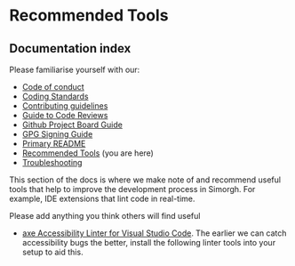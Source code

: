
<Meta title="docs/Recommended-Tools" />

# Recommended Tools

## Documentation index

Please familiarise yourself with our:

- [Code of conduct](https://github.com/bbc/simorgh/blob/latest/.github/CODE_OF_CONDUCT.md)
- [Coding Standards](https://github.com/bbc/simorgh/blob/latest/docs/Coding-Standards/README.md)
- [Contributing guidelines](https://github.com/bbc/simorgh/blob/latest/CONTRIBUTING.md)
- [Guide to Code Reviews](https://github.com/bbc/simorgh/blob/latest/docs/Code-Reviews.stories.mdx)
- [Github Project Board Guide](https://github.com/bbc/simorgh/blob/latest/docs/Project-Board-Guide.stories.mdx)
- [GPG Signing Guide](docs/GPG-Signing-Guide.stories.mdx)
- [Primary README](https://github.com/bbc/simorgh/blob/latest/README.md)
- [Recommended Tools](https://github.com/bbc/simorgh/blob/latest/docs/Recommended-Tools.stories.mdx) (you are here)
- [Troubleshooting](https://github.com/bbc/simorgh/blob/latest/docs/Troubleshooting.stories.mdx)

This section of the docs is where we make note of and recommend useful tools that help to improve the development process in Simorgh. For example, IDE extensions that lint code in real-time.

Please add anything you think others will find useful

- [axe Accessibility Linter for Visual Studio Code](https://marketplace.visualstudio.com/items?itemName=deque-systems.vscode-axe-linter). The earlier we can catch accessibility bugs the better, install the following linter tools into your setup to aid this.

